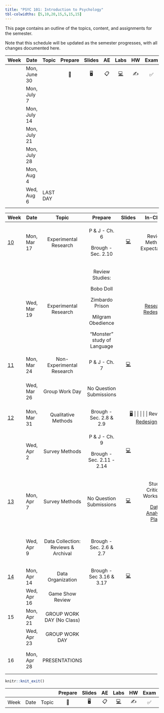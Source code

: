 ```yaml
---
title: "PSYC 101: Introduction to Psychology"
tbl-colwidths: [5,10,20,15,5,15,15]
---
```


This page contains an outline of the topics, content, and assignments for the semester.

Note that this schedule will be updated as the semester progresses, with all changes documented here.

| Week | Date         | Topic    | Prepare | Slides | AE  |  Labs  | HW  | Exam | Project |
|------|--------------|----------|:-------:|:------:|:---:|:------:|:---:|:----:|:-------:|
|      | Mon, June 30 |          |   📖    |   🖥️   | 📋  | [💻]() | ✍️  |  ✅  |   📂    |
|      | Mon, July 7  |          |         |        |     |        |     |      |         |
|      | Mon, July 14 |          |         |        |     |        |     |      |         |
|      | Mon, July 21 |          |         |        |     |        |     |      |         |
|      | Mon, July 28 |          |         |        |     |        |     |      |         |
|      | Mon, Aug 4   |          |         |        |     |        |     |      |         |
|      | Wed, Aug 6   | LAST DAY |         |        |     |        |     |      |         |
|      |              |          |         |        |     |        |     |      |         |

::: column-screen-inset-right
+---------------------------+-------------+-------------------------------------+-----------------------------+-------------------------------------------------------------------------------------------------------------------------------+----------------------------------------------------------------+---------------------------------------+
| Week                      | Date        | Topic                               | Prepare                     | Slides                                                                                                                        | In-Class                                                       | Due                                   |
+===========================+=============+:===================================:+:===========================:+:=============================================================================================================================:+:==============================================================:+:=====================================:+
| [10](/weeks/week-10.html) | Mon, Mar 17 | Experimental Research               | P & J - Ch. 6               | [💻](https://dharaden.github.io/psyc641-s25/slides/lec-10.html#/title-slide)                                                  | Review Methods Expectations                                    |                                       |
|                           |             |                                     |                             |                                                                                                                               |                                                                |                                       |
|                           |             |                                     | Brough - Sec. 2.10          |                                                                                                                               |                                                                |                                       |
+---------------------------+-------------+-------------------------------------+-----------------------------+-------------------------------------------------------------------------------------------------------------------------------+----------------------------------------------------------------+---------------------------------------+
|                           | Wed, Mar 19 | Experimental Research               | Review Studies:             |                                                                                                                               | [Research Redesigns](/slides/research_deep_dive_activity.html) |                                       |
|                           |             |                                     |                             |                                                                                                                               |                                                                |                                       |
|                           |             |                                     | Bobo Doll                   |                                                                                                                               |                                                                |                                       |
|                           |             |                                     |                             |                                                                                                                               |                                                                |                                       |
|                           |             |                                     | Zimbardo Prison             |                                                                                                                               |                                                                |                                       |
|                           |             |                                     |                             |                                                                                                                               |                                                                |                                       |
|                           |             |                                     | Milgram Obedience           |                                                                                                                               |                                                                |                                       |
|                           |             |                                     |                             |                                                                                                                               |                                                                |                                       |
|                           |             |                                     | "Monster" study of Language |                                                                                                                               |                                                                |                                       |
+---------------------------+-------------+-------------------------------------+-----------------------------+-------------------------------------------------------------------------------------------------------------------------------+----------------------------------------------------------------+---------------------------------------+
| [11](/weeks/week-11.html) | Mon, Mar 24 | Non-Experimental Research           | P & J - Ch. 7               | [💻](https://dharaden.github.io/psyc641-s25/slides/lec-11.html#/title-slide)                                                  |                                                                |                                       |
+---------------------------+-------------+-------------------------------------+-----------------------------+-------------------------------------------------------------------------------------------------------------------------------+----------------------------------------------------------------+---------------------------------------+
|                           | Wed, Mar 26 | Group Work Day                      | No Question Submissions     |                                                                                                                               |                                                                | Methods Section Draft Sun, Mar 30     |
+---------------------------+-------------+-------------------------------------+-----------------------------+-------------------------------------------------------------------------------------------------------------------------------+----------------------------------------------------------------+---------------------------------------+
| [12](/weeks/week-12.html) | Mon, Mar 31 | Qualitative Methods                 | Brough - Sec. 2.8 & 2.9     | [🖥️](/slides/lec-12.html) \| \| \| \| \| Revisit [Research Redesign](/slides/research_deep_dive_activity.html) \| \| \| \| \| |                                                                |                                       |
+---------------------------+-------------+-------------------------------------+-----------------------------+-------------------------------------------------------------------------------------------------------------------------------+----------------------------------------------------------------+---------------------------------------+
|                           | Wed, Apr 2  | Survey Methods                      | P & J - Ch. 9               | [💻](/slides/lec-12-2.html)                                                                                                   |                                                                | Peer Review Sun, Apr 6                |
|                           |             |                                     |                             |                                                                                                                               |                                                                |                                       |
|                           |             |                                     | Brough - Sec. 2.11 - 2.14   |                                                                                                                               |                                                                |                                       |
+---------------------------+-------------+-------------------------------------+-----------------------------+-------------------------------------------------------------------------------------------------------------------------------+----------------------------------------------------------------+---------------------------------------+
| [13](/weeks/week-13.html) | Mon, Apr 7  | Survey Methods                      | No Question Submissions     | [💻](/slides/lec-13.html)                                                                                                     | Study Critique Worksheet                                       |                                       |
|                           |             |                                     |                             |                                                                                                                               |                                                                |                                       |
|                           |             |                                     |                             |                                                                                                                               | [Data Analytic Plan](/slides)                                  |                                       |
+---------------------------+-------------+-------------------------------------+-----------------------------+-------------------------------------------------------------------------------------------------------------------------------+----------------------------------------------------------------+---------------------------------------+
|                           | Wed, Apr 9  | Data Collection: Reviews & Archival | Brough - Sec. 2.6 & 2.7     |                                                                                                                               |                                                                | Data Analytic Draft Due Sun, April 13 |
+---------------------------+-------------+-------------------------------------+-----------------------------+-------------------------------------------------------------------------------------------------------------------------------+----------------------------------------------------------------+---------------------------------------+
| [14](/weeks/week-14.html) | Mon, Apr 14 | Data Organization                   | Brough - Sec 3.16 & 3.17    | [💻](/slides/lec-14.html)                                                                                                     |                                                                |                                       |
+---------------------------+-------------+-------------------------------------+-----------------------------+-------------------------------------------------------------------------------------------------------------------------------+----------------------------------------------------------------+---------------------------------------+
|                           | Wed, Apr 16 | Game Show Review                    |                             |                                                                                                                               |                                                                |                                       |
+---------------------------+-------------+-------------------------------------+-----------------------------+-------------------------------------------------------------------------------------------------------------------------------+----------------------------------------------------------------+---------------------------------------+
| 15                        | Mon, Apr 21 | GROUP WORK DAY (No Class)           |                             |                                                                                                                               |                                                                |                                       |
+---------------------------+-------------+-------------------------------------+-----------------------------+-------------------------------------------------------------------------------------------------------------------------------+----------------------------------------------------------------+---------------------------------------+
|                           | Wed, Apr 23 | GROUP WORK DAY                      |                             |                                                                                                                               |                                                                |                                       |
+---------------------------+-------------+-------------------------------------+-----------------------------+-------------------------------------------------------------------------------------------------------------------------------+----------------------------------------------------------------+---------------------------------------+
| 16                        | Mon, Apr 28 | PRESENTATIONS                       |                             |                                                                                                                               |                                                                | Final Report Mon, Apr 28              |
+---------------------------+-------------+-------------------------------------+-----------------------------+-------------------------------------------------------------------------------------------------------------------------------+----------------------------------------------------------------+---------------------------------------+
:::

```r
knitr::knit_exit()
```

|      |      |       | Prepare | Slides | AE  |  Labs  | HW  | Exam | Project |
|------|------|-------|:-------:|:------:|:---:|:------:|:---:|:----:|:-------:|
| Week | Date | Topic |   📖    |   🖥️   | 📋  | [💻]() | ✍️  |  ✅  |   📂    |
